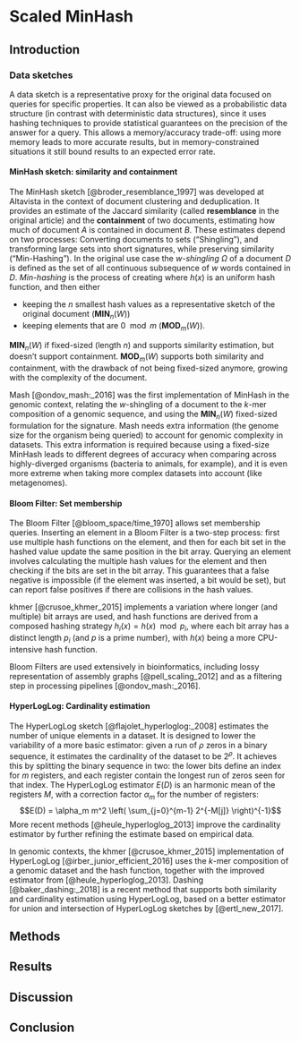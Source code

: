 <!--
The {#rmd-basics} text after the chapter declaration will allow us to link throughout the document back to the beginning of Chapter 1.  These labels will automatically be generated (if not specified) by changing the spaces to hyphens and capital letters to lowercase.  Look for the reference to this label at the beginning of Chapter 2.
-->

# Scaled MinHash {#scaled-minhash}

\chaptermark{Scaled}

## Introduction

### Data sketches

A data sketch is a representative proxy for the original data focused on queries
for specific properties.
It can also be viewed as a probabilistic data structure (in contrast with
deterministic data structures),
since it uses hashing techniques to provide statistical guarantees on the
precision of the answer for a query.
This allows a memory/accuracy trade-off:
using more memory leads to more accurate results,
but in memory-constrained situations it still bound results to an expected error rate.

#### MinHash sketch: similarity and containment

The MinHash sketch [@broder_resemblance_1997] was developed at Altavista in the context of document clustering and deduplication.
It provides an estimate of the Jaccard similarity
(called **resemblance** in the original article)
and the **containment** of two documents,
estimating how much of document $A$ is contained in document $B$.
These estimates depend on two processes:
Converting documents to sets ("Shingling"),
and transforming large sets into short signatures,
while preserving similarity ("Min-Hashing").
In the original use case the *$w$-shingling* $\Omega$ of a document $D$ is defined as the set of all
continuous subsequence of $w$ words contained in $D$.
*Min-hashing* is the process of creating <!--$W = \{h(x) | \forall x \in \Omega\}$,-->
where $h(x)$ is an uniform hash function,
and then either

   - keeping the $n$ smallest hash values as a representative sketch of the original document ($\mathbf{MIN}_n(W)$)
   - keeping elements that are $0 \mod m$ ($\mathbf{MOD}_m(W)$).

$\mathbf{MIN}_n(W)$ if fixed-sized (length $n$) and supports similarity estimation,
but doesn't support containment.
$\mathbf{MOD}_m(W)$ supports both similarity and containment,
with the drawback of not being fixed-sized anymore,
growing with the complexity of the document.

Mash [@ondov_mash:_2016] was the first implementation of MinHash in the genomic context,
relating the $w$-shingling of a document to the $k$-mer composition of a genomic sequence,
and using the $\mathbf{MIN}_n(W)$ fixed-sized formulation for the signature.
Mash needs extra information (the genome size for the organism being queried) to account for genomic complexity in datasets.
This extra information is required because using a fixed-size MinHash leads to
different degrees of accuracy when comparing across highly-diverged organisms
(bacteria to animals, for example), and it is even more extreme when taking more
complex datasets into account (like metagenomes).

#### Bloom Filter: Set membership

The Bloom Filter [@bloom_space/time_1970] allows set membership queries.
Inserting an element in a Bloom Filter is a two-step process: first use multiple
hash functions on the element,
and then for each bit set in the hashed value update the same position in the
bit array.
Querying an element involves calculating the multiple hash values for the
element and then checking if the bits are set in the bit array.
This guarantees that a false negative is impossible
(if the element was inserted,
a bit would be set),
but can report false positives if there are collisions in the hash values.

khmer [@crusoe_khmer_2015] implements a variation where longer (and multiple) bit arrays are used,
and hash functions are derived from a composed hashing strategy $h_i(x) = h(x) \mod p_i$,
where each bit array has a distinct length $p_i$ (and $p$ is a prime number),
with $h(x)$ being a more CPU-intensive hash function.

Bloom Filters are used extensively in bioinformatics,
including lossy representation of assembly graphs [@pell_scaling_2012] and as
a filtering step in processing pipelines [@ondov_mash:_2016].

#### HyperLogLog: Cardinality estimation

The HyperLogLog sketch [@flajolet_hyperloglog:_2008] estimates the number of unique elements in a dataset.
It is designed to lower the variability of a more basic estimator:
given a run of $\rho$ zeros in a binary sequence,
it estimates the cardinality of the dataset to be $2^{\rho}$.
It achieves this by splitting the binary sequence in two:
the lower bits define an index for $m$ registers,
and each register contain the longest run of zeros seen for that index.
The HyperLogLog estimator $E(D)$ is an harmonic mean of the registers $M$,
with a correction factor $\alpha_m$ for the number of registers:
$$E(D) = \alpha_m m^2 \left( \sum_{j=0}^{m-1} 2^{-M[j]} \right)^{-1}$$
More recent methods [@heule_hyperloglog_2013] improve the cardinality estimator
by further refining the estimate based on empirical data.

In genomic contexts, the khmer [@crusoe_khmer_2015] implementation of HyperLogLog [@irber_junior_efficient_2016]
uses the $k$-mer composition of a genomic dataset and the \emph{murmurhash3} hash function,
together with the improved estimator from [@heule_hyperloglog_2013].
Dashing [@baker_dashing:_2018] is a recent method that supports both similarity and cardinality estimation using HyperLogLog,
based on a better estimator for union and intersection of HyperLogLog sketches by [@ertl_new_2017].

## Methods

## Results

## Discussion

## Conclusion
